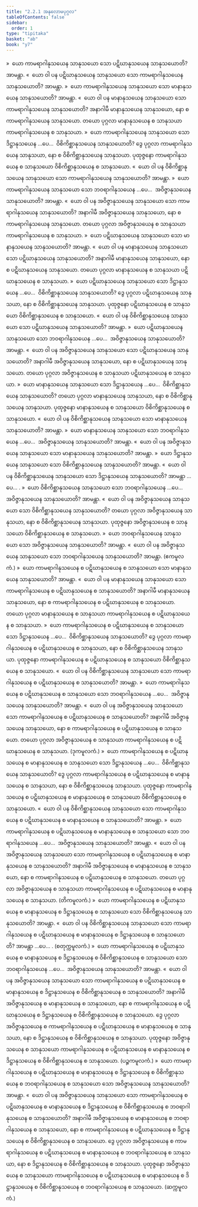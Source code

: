 ```yaml
---
title: "2.2.1 အနုလောမပုဂ္ဂလ"
tableOfContents: false
sidebar:
  order: 1
type: "tipitaka"
basket: "ab"
book: "y7"
---
```



<DynamicBreadcrumb />

<Division number="66" book="y7" e="ch" v="34" p="102">

<Paragraph number="470" book="y7">
»  ယော ကာမရာဂါနုသယေန သာနုသယော သော ပဋိဃာနုသယေန သာနုသယောတိ? အာမန္တာ.
</Paragraph>

<Paragraph number="471" book="y7">
«  ယော ဝါ ပန ပဋိဃာနုသယေန သာနုသယော သော ကာမရာဂါနုသယေန သာနုသယောတိ? အာမန္တာ.
</Paragraph>

<Paragraph number="472" book="y7">
»  ယော ကာမရာဂါနုသယေန သာနုသယော သော မာနာနုသယေန သာနုသယောတိ? အာမန္တာ.
</Paragraph>

<Paragraph number="473" book="y7">
«  ယော ဝါ ပန မာနာနုသယေန သာနုသယော သော ကာမရာဂါနုသယေန သာနုသယောတိ?
</Paragraph>

<Paragraph number="474" book="y7">
အနာဂါမီ မာနာနုသယေန သာနုသယော, နော စ ကာမရာဂါနုသယေန သာနုသယော. တယော ပုဂ္ဂလာ မာနာနုသယေန စ သာနုသယာ ကာမရာဂါနုသယေန စ သာနုသယာ.
</Paragraph>

<Paragraph number="475" book="y7">
»  ယော ကာမရာဂါနုသယေန သာနုသယော သော ဒိဋ္ဌာနုသယေန …ပေ…  ဝိစိကိစ္ဆာနုသယေန သာနုသယောတိ?
</Paragraph>

<Paragraph number="476" book="y7">
ဒွေ ပုဂ္ဂလာ ကာမရာဂါနုသယေန သာနုသယာ, နော စ ဝိစိကိစ္ဆာနုသယေန သာနုသယာ. ပုထုဇ္ဇနော ကာမရာဂါနုသယေန စ သာနုသယော ဝိစိကိစ္ဆာနုသယေန စ သာနုသယော.
</Paragraph>

<Paragraph number="477" book="y7">
«  ယော ဝါ ပန ဝိစိကိစ္ဆာနုသယေန သာနုသယော သော ကာမရာဂါနုသယေန သာနုသယောတိ? အာမန္တာ.
</Paragraph>

<Paragraph number="478" book="y7">
»  ယော ကာမရာဂါနုသယေန သာနုသယော သော ဘဝရာဂါနုသယေန …ပေ…  အဝိဇ္ဇာနုသယေန သာနုသယောတိ? အာမန္တာ.
</Paragraph>

<Paragraph number="479" book="y7">
«  ယော ဝါ ပန အဝိဇ္ဇာနုသယေန သာနုသယော သော ကာမရာဂါနုသယေန သာနုသယောတိ?
</Paragraph>

<Paragraph number="480" book="y7">
အနာဂါမီ အဝိဇ္ဇာနုသယေန သာနုသယော, နော စ ကာမရာဂါနုသယေန သာနုသယော. တယော ပုဂ္ဂလာ အဝိဇ္ဇာနုသယေန စ သာနုသယာ ကာမရာဂါနုသယေန စ သာနုသယာ.
</Paragraph>

</Division>
<Division number="67" book="y7" e="ch" v="34" p="102">

<Paragraph number="481" book="y7">
»  ယော ပဋိဃာနုသယေန သာနုသယော သော မာနာနုသယေန သာနုသယောတိ? အာမန္တာ.
</Paragraph>

<Paragraph number="482" book="y7">
«  ယော ဝါ ပန မာနာနုသယေန သာနုသယော သော ပဋိဃာနုသယေန သာနုသယောတိ?
</Paragraph>

<Paragraph number="483" book="y7">
အနာဂါမီ မာနာနုသယေန သာနုသယော, နော စ ပဋိဃာနုသယေန သာနုသယော. တယော ပုဂ္ဂလာ မာနာနုသယေန စ သာနုသယာ ပဋိဃာနုသယေန စ သာနုသယာ.
</Paragraph>

<Paragraph number="484" book="y7">
»  ယော ပဋိဃာနုသယေန သာနုသယော သော ဒိဋ္ဌာနုသယေန …ပေ…  ဝိစိကိစ္ဆာနုသယေန သာနုသယောတိ?
</Paragraph>

<Paragraph number="485" book="y7">
ဒွေ ပုဂ္ဂလာ ပဋိဃာနုသယေန သာနုသယာ, နော စ ဝိစိကိစ္ဆာနုသယေန သာနုသယာ. ပုထုဇ္ဇနော ပဋိဃာနုသယေန စ သာနုသယော ဝိစိကိစ္ဆာနုသယေန စ သာနုသယော.
</Paragraph>

<Paragraph number="486" book="y7">
«  ယော ဝါ ပန ဝိစိကိစ္ဆာနုသယေန သာနုသယော သော ပဋိဃာနုသယေန သာနုသယောတိ? အာမန္တာ.
</Paragraph>

<Paragraph number="487" book="y7">
»  ယော ပဋိဃာနုသယေန သာနုသယော သော ဘဝရာဂါနုသယေန …ပေ…  အဝိဇ္ဇာနုသယေန သာနုသယောတိ? အာမန္တာ.
</Paragraph>

<Paragraph number="488" book="y7">
«  ယော ဝါ ပန အဝိဇ္ဇာနုသယေန သာနုသယော သော ပဋိဃာနုသယေန သာနုသယောတိ?
</Paragraph>

<Paragraph number="489" book="y7">
အနာဂါမီ အဝိဇ္ဇာနုသယေန သာနုသယော, နော စ ပဋိဃာနုသယေန သာနုသယော. တယော ပုဂ္ဂလာ အဝိဇ္ဇာနုသယေန စ သာနုသယာ ပဋိဃာနုသယေန စ သာနုသယာ.
</Paragraph>

</Division>
<Division number="68" book="y7" e="ch" v="34" p="103">

<Paragraph number="490" book="y7">
»  ယော မာနာနုသယေန သာနုသယော သော ဒိဋ္ဌာနုသယေန …ပေ…  ဝိစိကိစ္ဆာနုသယေန သာနုသယောတိ?
</Paragraph>

<Paragraph number="491" book="y7">
တယော ပုဂ္ဂလာ မာနာနုသယေန သာနုသယာ, နော စ ဝိစိကိစ္ဆာနုသယေန သာနုသယာ. ပုထုဇ္ဇနော မာနာနုသယေန စ သာနုသယော ဝိစိကိစ္ဆာနုသယေန စ သာနုသယော.
</Paragraph>

<Paragraph number="492" book="y7">
«  ယော ဝါ ပန ဝိစိကိစ္ဆာနုသယေန သာနုသယော သော မာနာနုသယေန သာနုသယောတိ? အာမန္တာ.
</Paragraph>

<Paragraph number="493" book="y7">
»  ယော မာနာနုသယေန သာနုသယော သော ဘဝရာဂါနုသယေန …ပေ…  အဝိဇ္ဇာနုသယေန သာနုသယောတိ? အာမန္တာ.
</Paragraph>

<Paragraph number="494" book="y7">
«  ယော ဝါ ပန အဝိဇ္ဇာနုသယေန သာနုသယော သော မာနာနုသယေန သာနုသယောတိ? အာမန္တာ.
</Paragraph>

</Division>
<Division number="69" book="y7" e="ch" v="34" p="103">

<Paragraph number="495" book="y7">
»  ယော ဒိဋ္ဌာနုသယေန သာနုသယော သော ဝိစိကိစ္ဆာနုသယေန သာနုသယောတိ? အာမန္တာ.
</Paragraph>

<Paragraph number="496" book="y7">
«  ယော ဝါ ပန ဝိစိကိစ္ဆာနုသယေန သာနုသယော သော ဒိဋ္ဌာနုသယေန သာနုသယောတိ? အာမန္တာ …ပေ… .
</Paragraph>

</Division>
<Division number="70" book="y7" e="ch" v="34" p="103">

<Paragraph number="497" book="y7">
»  ယော ဝိစိကိစ္ဆာနုသယေန သာနုသယော သော ဘဝရာဂါနုသယေန …ပေ…  အဝိဇ္ဇာနုသယေန သာနုသယောတိ? အာမန္တာ.
</Paragraph>

<Paragraph number="498" book="y7">
«  ယော ဝါ ပန အဝိဇ္ဇာနုသယေန သာနုသယော သော ဝိစိကိစ္ဆာနုသယေန သာနုသယောတိ?
</Paragraph>

<Paragraph number="499" book="y7">
တယော ပုဂ္ဂလာ အဝိဇ္ဇာနုသယေန သာနုသယာ, နော စ ဝိစိကိစ္ဆာနုသယေန သာနုသယာ. ပုထုဇ္ဇနော အဝိဇ္ဇာနုသယေန စ သာနုသယော ဝိစိကိစ္ဆာနုသယေန စ သာနုသယော.
</Paragraph>

</Division>
<Division number="71" book="y7" e="ch" v="34" p="104">

<Paragraph number="500" book="y7">
»  ယော ဘဝရာဂါနုသယေန သာနုသယော သော အဝိဇ္ဇာနုသယေန သာနုသယောတိ? အာမန္တာ.
</Paragraph>

<Paragraph number="501" book="y7">
«  ယော ဝါ ပန အဝိဇ္ဇာနုသယေန သာနုသယော သော ဘဝရာဂါနုသယေန သာနုသယောတိ? အာမန္တာ. (ဧကမူလကံ.)
</Paragraph>

</Division>
<Division number="72" book="y7" e="ch" v="34" p="104">

<Paragraph number="502" book="y7">
»  ယော ကာမရာဂါနုသယေန စ ပဋိဃာနုသယေန စ သာနုသယော သော မာနာနုသယေန သာနုသယောတိ? အာမန္တာ.
</Paragraph>

<Paragraph number="503" book="y7">
«  ယော ဝါ ပန မာနာနုသယေန သာနုသယော သော ကာမရာဂါနုသယေန စ ပဋိဃာနုသယေန စ သာနုသယောတိ?
</Paragraph>

<Paragraph number="504" book="y7">
အနာဂါမီ မာနာနုသယေန သာနုသယော, နော စ ကာမရာဂါနုသယေန စ ပဋိဃာနုသယေန စ သာနုသယော. တယော ပုဂ္ဂလာ မာနာနုသယေန စ သာနုသယာ ကာမရာဂါနုသယေန စ ပဋိဃာနုသယေန စ သာနုသယာ.
</Paragraph>

<Paragraph number="505" book="y7">
»  ယော ကာမရာဂါနုသယေန စ ပဋိဃာနုသယေန စ သာနုသယော သော ဒိဋ္ဌာနုသယေန …ပေ…  ဝိစိကိစ္ဆာနုသယေန သာနုသယောတိ?
</Paragraph>

<Paragraph number="506" book="y7">
ဒွေ ပုဂ္ဂလာ ကာမရာဂါနုသယေန စ ပဋိဃာနုသယေန စ သာနုသယာ, နော စ ဝိစိကိစ္ဆာနုသယေန သာနုသယာ. ပုထုဇ္ဇနော ကာမရာဂါနုသယေန စ ပဋိဃာနုသယေန စ သာနုသယော ဝိစိကိစ္ဆာနုသယေန စ သာနုသယော.
</Paragraph>

<Paragraph number="507" book="y7">
«  ယော ဝါ ပန ဝိစိကိစ္ဆာနုသယေန သာနုသယော သော ကာမရာဂါနုသယေန စ ပဋိဃာနုသယေန စ သာနုသယောတိ? အာမန္တာ.
</Paragraph>

<Paragraph number="508" book="y7">
»  ယော ကာမရာဂါနုသယေန စ ပဋိဃာနုသယေန စ သာနုသယော သော ဘဝရာဂါနုသယေန …ပေ…  အဝိဇ္ဇာနုသယေန သာနုသယောတိ? အာမန္တာ.
</Paragraph>

<Paragraph number="509" book="y7">
«  ယော ဝါ ပန အဝိဇ္ဇာနုသယေန သာနုသယော သော ကာမရာဂါနုသယေန စ ပဋိဃာနုသယေန စ သာနုသယောတိ?
</Paragraph>

<Paragraph number="510" book="y7">
အနာဂါမီ အဝိဇ္ဇာနုသယေန သာနုသယော, နော စ ကာမရာဂါနုသယေန စ ပဋိဃာနုသယေန စ သာနုသယော. တယော ပုဂ္ဂလာ အဝိဇ္ဇာနုသယေန စ သာနုသယာ ကာမရာဂါနုသယေန စ ပဋိဃာနုသယေန စ သာနုသယာ. (ဒုကမူလကံ.)
</Paragraph>

</Division>
<Division number="73" book="y7" e="ch" v="34" p="104">

<Paragraph number="511" book="y7">
»  ယော ကာမရာဂါနုသယေန စ ပဋိဃာနုသယေန စ မာနာနုသယေန စ သာနုသယော သော ဒိဋ္ဌာနုသယေန …ပေ…  ဝိစိကိစ္ဆာနုသယေန သာနုသယောတိ?
</Paragraph>

<Paragraph number="512" book="y7">
ဒွေ ပုဂ္ဂလာ ကာမရာဂါနုသယေန စ ပဋိဃာနုသယေန စ မာနာနုသယေန စ သာနုသယာ, နော စ ဝိစိကိစ္ဆာနုသယေန သာနုသယာ. ပုထုဇ္ဇနော ကာမရာဂါနုသယေန စ ပဋိဃာနုသယေန စ မာနာနုသယေန စ သာနုသယော ဝိစိကိစ္ဆာနုသယေန စ သာနုသယော.
</Paragraph>

<Paragraph number="513" book="y7">
«  ယော ဝါ ပန ဝိစိကိစ္ဆာနုသယေန သာနုသယော သော ကာမရာဂါနုသယေန စ ပဋိဃာနုသယေန စ မာနာနုသယေန စ သာနုသယောတိ? အာမန္တာ.
</Paragraph>

<Paragraph number="514" book="y7">
»  ယော ကာမရာဂါနုသယေန စ ပဋိဃာနုသယေန စ မာနာနုသယေန စ သာနုသယော သော ဘဝရာဂါနုသယေန …ပေ…  အဝိဇ္ဇာနုသယေန သာနုသယောတိ? အာမန္တာ.
</Paragraph>

<Paragraph number="515" book="y7">
«  ယော ဝါ ပန အဝိဇ္ဇာနုသယေန သာနုသယော သော ကာမရာဂါနုသယေန စ ပဋိဃာနုသယေန စ မာနာနုသယေန စ သာနုသယောတိ?
</Paragraph>

<Paragraph number="516" book="y7">
အနာဂါမီ အဝိဇ္ဇာနုသယေန စ မာနာနုသယေန စ သာနုသယော, နော စ ကာမရာဂါနုသယေန စ ပဋိဃာနုသယေန စ သာနုသယော. တယော ပုဂ္ဂလာ အဝိဇ္ဇာနုသယေန စ သာနုသယာ ကာမရာဂါနုသယေန စ ပဋိဃာနုသယေန စ မာနာနုသယေန စ သာနုသယာ. (တိကမူလကံ.)
</Paragraph>

</Division>
<Division number="74" book="y7" e="ch" v="34" p="105">

<Paragraph number="517" book="y7">
»  ယော ကာမရာဂါနုသယေန စ ပဋိဃာနုသယေန စ မာနာနုသယေန စ ဒိဋ္ဌာနုသယေန စ သာနုသယော သော ဝိစိကိစ္ဆာနုသယေန သာနုသယောတိ? အာမန္တာ.
</Paragraph>

<Paragraph number="518" book="y7">
«  ယော ဝါ ပန ဝိစိကိစ္ဆာနုသယေန သာနုသယော သော ကာမရာဂါနုသယေန စ ပဋိဃာနုသယေန စ မာနာနုသယေန စ ဒိဋ္ဌာနုသယေန စ သာနုသယောတိ? အာမန္တာ …ပေ… . (စတုက္ကမူလကံ.)
</Paragraph>

</Division>
<Division number="75" book="y7" e="ch" v="34" p="105">

<Paragraph number="519" book="y7">
»  ယော ကာမရာဂါနုသယေန စ ပဋိဃာနုသယေန စ မာနာနုသယေန စ ဒိဋ္ဌာနုသယေန စ ဝိစိကိစ္ဆာနုသယေန စ သာနုသယော သော ဘဝရာဂါနုသယေန …ပေ…  အဝိဇ္ဇာနုသယေန သာနုသယောတိ? အာမန္တာ.
</Paragraph>

<Paragraph number="520" book="y7">
«  ယော ဝါ ပန အဝိဇ္ဇာနုသယေန သာနုသယော သော ကာမရာဂါနုသယေန စ ပဋိဃာနုသယေန စ မာနာနုသယေန စ ဒိဋ္ဌာနုသယေန စ ဝိစိကိစ္ဆာနုသယေန စ သာနုသယောတိ?
</Paragraph>

<Paragraph number="521" book="y7">
အနာဂါမီ အဝိဇ္ဇာနုသယေန စ မာနာနုသယေန စ သာနုသယော, နော စ ကာမရာဂါနုသယေန စ ပဋိဃာနုသယေန စ ဒိဋ္ဌာနုသယေန စ ဝိစိကိစ္ဆာနုသယေန စ သာနုသယော. ဒွေ ပုဂ္ဂလာ အဝိဇ္ဇာနုသယေန စ ကာမရာဂါနုသယေန စ ပဋိဃာနုသယေန စ မာနာနုသယေန စ သာနုသယာ, နော စ ဒိဋ္ဌာနုသယေန စ ဝိစိကိစ္ဆာနုသယေန စ သာနုသယာ. ပုထုဇ္ဇနော အဝိဇ္ဇာနုသယေန စ သာနုသယော ကာမရာဂါနုသယေန စ ပဋိဃာနုသယေန စ မာနာနုသယေန စ ဒိဋ္ဌာနုသယေန စ ဝိစိကိစ္ဆာနုသယေန စ သာနုသယော. (ပဉ္စကမူလကံ.)
</Paragraph>

</Division>
<Division number="76" book="y7" e="ch" v="34" p="105">

<Paragraph number="522" book="y7">
»  ယော ကာမရာဂါနုသယေန စ ပဋိဃာနုသယေန စ မာနာနုသယေန စ ဒိဋ္ဌာနုသယေန စ ဝိစိကိစ္ဆာနုသယေန စ ဘဝရာဂါနုသယေန စ သာနုသယော သော အဝိဇ္ဇာနုသယေန သာနုသယောတိ? အာမန္တာ.
</Paragraph>

<Paragraph number="523" book="y7">
«  ယော ဝါ ပန အဝိဇ္ဇာနုသယေန သာနုသယော သော ကာမရာဂါနုသယေန စ ပဋိဃာနုသယေန စ မာနာနုသယေန စ ဒိဋ္ဌာနုသယေန စ ဝိစိကိစ္ဆာနုသယေန စ ဘဝရာဂါနုသယေန စ သာနုသယောတိ?
</Paragraph>

<Paragraph number="524" book="y7">
အနာဂါမီ အဝိဇ္ဇာနုသယေန စ မာနာနုသယေန စ ဘဝရာဂါနုသယေန စ သာနုသယော, နော စ ကာမရာဂါနုသယေန စ ပဋိဃာနုသယေန စ ဒိဋ္ဌာနုသယေန စ ဝိစိကိစ္ဆာနုသယေန စ သာနုသယော. ဒွေ ပုဂ္ဂလာ အဝိဇ္ဇာနုသယေန စ ကာမရာဂါနုသယေန စ ပဋိဃာနုသယေန စ မာနာနုသယေန စ ဘဝရာဂါနုသယေန စ သာနုသယာ, နော စ ဒိဋ္ဌာနုသယေန စ ဝိစိကိစ္ဆာနုသယေန စ သာနုသယာ. ပုထုဇ္ဇနော အဝိဇ္ဇာနုသယေန စ သာနုသယော ကာမရာဂါနုသယေန စ ပဋိဃာနုသယေန စ မာနာနုသယေန စ ဒိဋ္ဌာနုသယေန စ ဝိစိကိစ္ဆာနုသယေန စ ဘဝရာဂါနုသယေန စ သာနုသယော. (ဆက္ကမူလကံ.)
</Paragraph>
</Division>